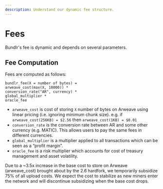 ```yaml
---
description: Understand our dynamic fee structure.
---
```



# Fees

Bundlr's fee is dynamic and depends on several parameters.

## Fee Computation

Fees are computed as follows:

```
bundlr_fee(X = number of bytes) =
arweave_cost(max(X, 10000)) *
conversion_rate("AR", currency) *
global_multiplier *
oracle_fee
```

-   `arweave_cost` is cost of storing `X` number of bytes on Arweave using linear pricing (i.e. ignoring minimum chunk size). e.g. if `arweave_cost(256KB) = $2.56` then `arweave_cost(1KB) = $0.01`
-   `conversion_rate` is the conversion rate between AR and some other currency (e.g. MATIC). This allows users to pay the same fees in different currencies.
-   `global_multiplier` is a multiplier applied to all transactions which can be seen as a “profit margin”.
-   `oracle_fee` is a risk multiplier which accounts for cost of treasury management and asset volatility.

<Callout type="info" emoji="ℹ️">
	Due to a ~3.5x increase in the base cost to store on Arweave (arweave_cost) brought
	about by the 2.6 hardfork, we temporarily subsidize 75% of all upload costs. We expect
	the cost to stabilize as new miners enter the network and will discontinue subsidizing
	when the base cost drops.
</Callout>

